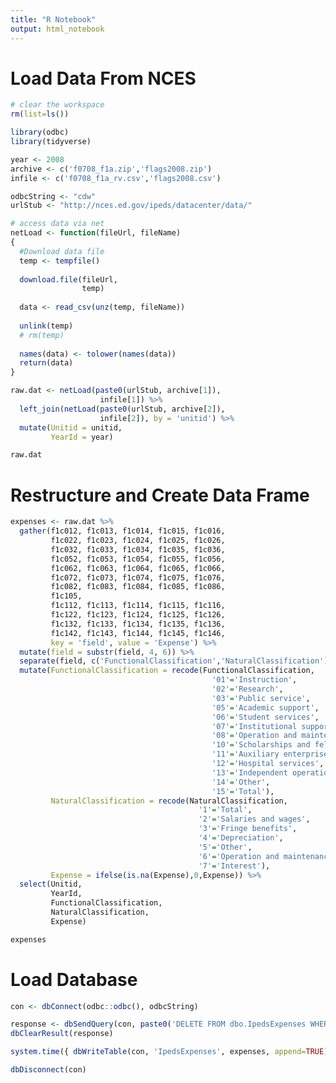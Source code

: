 ```yaml
---
title: "R Notebook"
output: html_notebook
---
```


# Load Data From NCES

```r
# clear the workspace
rm(list=ls())

library(odbc)
library(tidyverse)

year <- 2008
archive <- c('f0708_f1a.zip','flags2008.zip')
infile <- c('f0708_f1a_rv.csv','flags2008.csv')

odbcString <- "cdw"
urlStub <- "http://nces.ed.gov/ipeds/datacenter/data/"

# access data via net
netLoad <- function(fileUrl, fileName)
{
  #Download data file
  temp <- tempfile()
  
  download.file(fileUrl,
                temp)
  
  data <- read_csv(unz(temp, fileName))
  
  unlink(temp)
  # rm(temp)
  
  names(data) <- tolower(names(data))
  return(data)
}

raw.dat <- netLoad(paste0(urlStub, archive[1]),
                    infile[1]) %>%
  left_join(netLoad(paste0(urlStub, archive[2]),
                    infile[2]), by = 'unitid') %>%
  mutate(Unitid = unitid,
         YearId = year)

raw.dat
```

# Restructure and Create Data Frame

```r

expenses <- raw.dat %>%
  gather(f1c012, f1c013, f1c014, f1c015, f1c016,
         f1c022, f1c023, f1c024, f1c025, f1c026,
         f1c032, f1c033, f1c034, f1c035, f1c036,
         f1c052, f1c053, f1c054, f1c055, f1c056,
         f1c062, f1c063, f1c064, f1c065, f1c066,
         f1c072, f1c073, f1c074, f1c075, f1c076,
         f1c082, f1c083, f1c084, f1c085, f1c086,
         f1c105,
         f1c112, f1c113, f1c114, f1c115, f1c116,
         f1c122, f1c123, f1c124, f1c125, f1c126,
         f1c132, f1c133, f1c134, f1c135, f1c136,
         f1c142, f1c143, f1c144, f1c145, f1c146,
         key = 'field', value = 'Expense') %>%
  mutate(field = substr(field, 4, 6)) %>%
  separate(field, c('FunctionalClassification','NaturalClassification'), 2) %>%
  mutate(FunctionalClassification = recode(FunctionalClassification,
                                             '01'='Instruction',
                                             '02'='Research',
                                             '03'='Public service',
                                             '05'='Academic support',
                                             '06'='Student services',
                                             '07'='Institutional support',
                                             '08'='Operation and maintenance of plant',
                                             '10'='Scholarships and fellowships',
                                             '11'='Auxiliary enterprises',
                                             '12'='Hospital services',
                                             '13'='Independent operations',
                                             '14'='Other',
                                             '15'='Total'),
         NaturalClassification = recode(NaturalClassification,
                                          '1'='Total',
                                          '2'='Salaries and wages',
                                          '3'='Fringe benefits',
                                          '4'='Depreciation',
                                          '5'='Other',
                                          '6'='Operation and maintenance of plant',
                                          '7'='Interest'),
         Expense = ifelse(is.na(Expense),0,Expense)) %>%
  select(Unitid,
         YearId,
         FunctionalClassification,
         NaturalClassification,
         Expense)

expenses
```

# Load Database

```r
con <- dbConnect(odbc::odbc(), odbcString)

response <- dbSendQuery(con, paste0('DELETE FROM dbo.IpedsExpenses WHERE YearId=', year))
dbClearResult(response)

system.time({ dbWriteTable(con, 'IpedsExpenses', expenses, append=TRUE) })

dbDisconnect(con)

```

